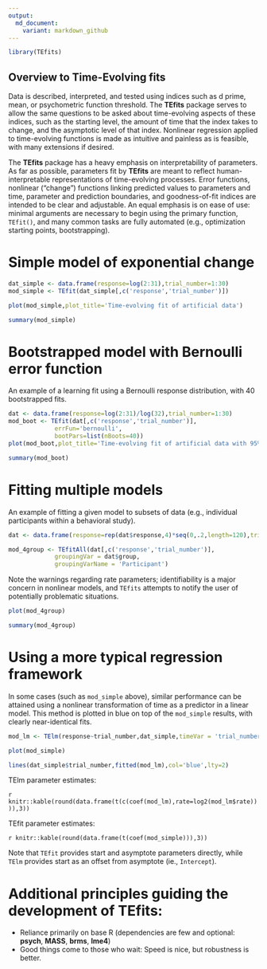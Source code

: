 ```yaml
---
output:
  md_document:
    variant: markdown_github
---
```


<!-- README.md is generated from README.Rmd. Please edit that file -->

```r
library(TEfits)
```

## Overview to Time-Evolving fits

Data is described, interpreted, and tested using indices such as d prime, mean, or psychometric function threshold. The **TEfits** package serves to allow the same questions to be asked about time-evolving aspects of these indices, such as the starting level, the amount of time that the index takes to change, and the asymptotic level of that index. Nonlinear regression applied to time-evolving functions is made as intuitive and painless as is feasible, with many extensions if desired. 

The **TEfits** package has a heavy emphasis on interpretability of parameters. As far as possible, parameters fit by **TEfits** are meant to reflect human-interpretable representations of time-evolving processes. Error functions, nonlinear ("change") functions linking predicted values to parameters and time, parameter and prediction boundaries, and goodness-of-fit indices are intended to be clear and adjustable. An equal emphasis is on ease of use: minimal arguments are necessary to begin using the primary function, `TEfit()`, and many common tasks are fully automated (e.g., optimization starting points, bootstrapping).

# Simple model of exponential change

```r

dat_simple <- data.frame(response=log(2:31),trial_number=1:30)
mod_simple <- TEfit(dat_simple[,c('response','trial_number')])

plot(mod_simple,plot_title='Time-evolving fit of artificial data')

summary(mod_simple)
```

# Bootstrapped model with Bernoulli error function

An example of a learning fit using a Bernoulli response distribution, with 40 bootstrapped fits.

```r

dat <- data.frame(response=log(2:31)/log(32),trial_number=1:30)
mod_boot <- TEfit(dat[,c('response','trial_number')], 
             errFun='bernoulli',
             bootPars=list(nBoots=40))
plot(mod_boot,plot_title='Time-evolving fit of artificial data with 95% CI from 40 bootstrapped fits')

summary(mod_boot)
```

# Fitting multiple models

An example of fitting a given model to subsets of data (e.g., individual participants within a behavioral study).

```r

dat <- data.frame(response=rep(dat$response,4)*seq(0,.2,length=120),trial_number=rep(1:30,4),group=rep(letters[1:4],each=30))

mod_4group <- TEfitAll(dat[,c('response','trial_number')], 
             groupingVar = dat$group,
             groupingVarName = 'Participant')

```

Note the warnings regarding rate parameters; identifiability is a major concern in nonlinear models, 
and `TEfits` attempts to notify the user of potentially problematic situations.

```r

plot(mod_4group)

summary(mod_4group)
```

# Using a more typical regression framework

In some cases (such as `mod_simple` above), similar performance can be attained using a nonlinear transformation of time as a predictor in a linear model. This method is plotted in blue on top of the `mod_simple` results, with clearly near-identical fits.

```r
mod_lm <- TElm(response~trial_number,dat_simple,timeVar = 'trial_number')

plot(mod_simple)

lines(dat_simple$trial_number,fitted(mod_lm),col='blue',lty=2)

```

TElm parameter estimates:

`r  knitr::kable(round(data.frame(t(c(coef(mod_lm),rate=log2(mod_lm$rate)))),3))`

TEfit parameter estimates:

`r knitr::kable(round(data.frame(t(coef(mod_simple))),3))`

Note that `TEfit` provides start and asymptote parameters directly, while `TElm` provides 
start as an offset from asymptote (ie., `Intercept`).

# Additional principles guiding the development of **TEfits**:

- Reliance primarily on base R (dependencies are few and optional: **psych**, **MASS**, **brms**, **lme4**)
- Good things come to those who wait: Speed is nice, but robustness is better.
